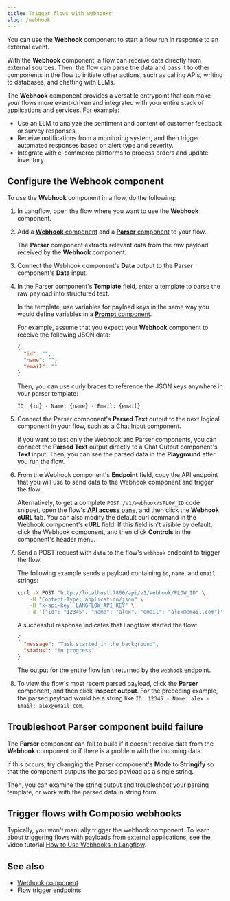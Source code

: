 ```yaml
---
title: Trigger flows with webhooks
slug: /webhook
---
```



You can use the **Webhook** component to start a flow run in response to an external event.

With the **Webhook** component, a flow can receive data directly from external sources. Then, the flow can parse the data and pass it to other components in the flow to initiate other actions, such as calling APIs, writing to databases, and chatting with LLMs.

The **Webhook** component provides a versatile entrypoint that can make your flows more event-driven and integrated with your entire stack of applications and services.
For example:

* Use an LLM to analyze the sentiment and content of customer feedback or survey responses.
* Receive notifications from a monitoring system, and then trigger automated responses based on alert type and severity.
* Integrate with e-commerce platforms to process orders and update inventory.

## Configure the Webhook component

To use the **Webhook** component in a flow, do the following:

1. In Langflow, open the flow where you want to use the **Webhook** component.

2. Add a [**Webhook** component](/components-data#webhook) and a [**Parser** component](/components-processing#parser) to your flow.

    The **Parser** component extracts relevant data from the raw payload received by the **Webhook** component.

3. Connect the Webhook component's **Data** output to the Parser component's **Data** input.

4. In the Parser component's **Template** field, enter a template to parse the raw payload into structured text.

    In the template, use variables for payload keys in the same way you would define variables in a [**Prompt** component](/components-prompts).

    For example, assume that you expect your **Webhook** component to receive the following JSON data:

    ```json
    {
      "id": "",
      "name": "",
      "email": ""
    }
    ```

    Then, you can use curly braces to reference the JSON keys anywhere in your parser template:

    ```text
    ID: {id} - Name: {name} - Email: {email}
    ```

5. Connect the Parser component's **Parsed Text** output to the next logical component in your flow, such as a Chat Input component.

    If you want to test only the Webhook and Parser components, you can connect the **Parsed Text** output directly to a Chat Output component's **Text** input. Then, you can see the parsed data in the **Playground** after you run the flow.

6. From the Webhook component's **Endpoint** field, copy the API endpoint that you will use to send data to the Webhook component and trigger the flow.

    Alternatively, to get a complete `POST /v1/webhook/$FLOW_ID` code snippet, open the flow's [**API access** pane](/concepts-publish#api-access), and then click the **Webhook cURL** tab.
    You can also modify the default curl command in the Webhook component's **cURL** field.
    If this field isn't visible by default, click the Webhook component, and then click **Controls** in the component's header menu.

7. Send a POST request with `data` to the flow's `webhook` endpoint to trigger the flow.

    The following example sends a payload containing `id`, `name`, and `email` strings:

    ```bash
    curl -X POST "http://localhost:7860/api/v1/webhook/FLOW_ID" \
        -H "Content-Type: application/json" \
        -H "x-api-key: LANGFLOW_API_KEY" \
        -d '{"id": "12345", "name": "alex", "email": "alex@email.com"}'
    ```

    A successful response indicates that Langflow started the flow:

    ```json
    {
      "message": "Task started in the background",
      "status": "in progress"
    }
    ```

    The output for the entire flow isn't returned by the `webhook` endpoint.

8. To view the flow's most recent parsed payload, click the **Parser** component, and then click <Icon name="TextSearch" aria-hidden="true"/> **Inspect output**.
For the preceding example, the parsed payload would be a string like `ID: 12345 - Name: alex - Email: alex@email.com`.

## Troubleshoot Parser component build failure

The **Parser** component can fail to build if it doesn't receive data from the **Webhook** component or if there is a problem with the incoming data.

If this occurs, try changing the Parser component's **Mode** to **Stringify** so that the component outputs the parsed payload as a single string.

Then, you can examine the string output and troubleshoot your parsing template, or work with the parsed data in string form.

## Trigger flows with Composio webhooks

Typically, you won't manually trigger the webhook component.
To learn about triggering flows with payloads from external applications, see the video tutorial [How to Use Webhooks in Langflow](https://www.youtube.com/watch?v=IC1CAtzFRE0).

## See also

- [Webhook component](/components-data#webhook)
- [Flow trigger endpoints](/api-flows-run)
